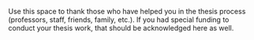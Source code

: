 Use this space to thank those who have helped you in the thesis process (professors, staff, friends, family, etc.). If you had special funding to conduct your thesis work, that should be acknowledged here as well.
